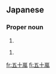 ==Japanese==
{{ja-kanjitab|五|十|嵐}}

===Proper noun===
{{ja-pos|proper|いからし}}

# {{surname|lang=ja|sort=いからし}}

{{ja-pos|proper|いがらし}}

# {{surname|lang=ja|sort=いがらし}}

[[fr:五十嵐]]
[[fi:五十嵐]]